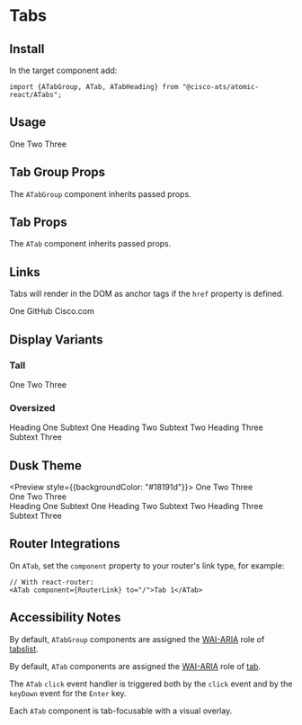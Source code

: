

<Meta title="Components/Tabs" component={ATabGroup} />

# Tabs

## Install

In the target component add:

```
import {ATabGroup, ATab, ATabHeading} from "@cisco-ats/atomic-react/ATabs";
```

## Usage

<Preview>
  <Story name="usage-1">
    <AApp>
      <ATabGroup>
        <ATab>One</ATab>
        <ATab>Two</ATab>
        <ATab selected>Three</ATab>
      </ATabGroup>
    </AApp>
  </Story>
</Preview>

## Tab Group Props

The `ATabGroup` component inherits passed props.

<Props of={ATabGroup} />

## Tab Props

The `ATab` component inherits passed props.

<Props of={ATab} />

## Links

Tabs will render in the DOM as anchor tags if the `href` property is defined.

<Preview>
  <Story name="links-1">
    <AApp>
      <ATabGroup tall>
        <ATab selected>One</ATab>
        <ATab href="https://www.github.com">GitHub</ATab>
        <ATab href="https://www.cisco.com" target="_blank">
          Cisco.com
        </ATab>
      </ATabGroup>
    </AApp>
  </Story>
</Preview>

## Display Variants

### Tall

<Preview>
  <Story name="variants-1">
    <AApp>
      <ATabGroup tall>
        <ATab>One</ATab>
        <ATab selected>Two</ATab>
        <ATab>Three</ATab>
      </ATabGroup>
    </AApp>
  </Story>
</Preview>

### Oversized

<Preview>
  <Story name="variants-2">
    <AApp>
      <ATabGroup oversized>
        <ATab>
          <ATabHeading>Heading One</ATabHeading>
          Subtext One
        </ATab>
        <ATab>
          <ATabHeading>Heading Two</ATabHeading>
          Subtext Two
        </ATab>
        <ATab selected>
          <ATabHeading>Heading Three</ATabHeading>
          Subtext Three
        </ATab>
      </ATabGroup>
    </AApp>
  </Story>
</Preview>

## Dusk Theme

<Preview style={{backgroundColor: "#18191d"}}>
  <Story name="dusk-1">
    <AApp defaultTheme="dusk">
      <ATabGroup>
        <ATab>One</ATab>
        <ATab selected>Two</ATab>
        <ATab>Three</ATab>
      </ATabGroup>
      <br />
      <ATabGroup tall>
        <ATab>One</ATab>
        <ATab selected>Two</ATab>
        <ATab>Three</ATab>
      </ATabGroup>
      <br />
      <ATabGroup oversized>
        <ATab>
          <ATabHeading>Heading One</ATabHeading>
          Subtext One
        </ATab>
        <ATab>
          <ATabHeading>Heading Two</ATabHeading>
          Subtext Two
        </ATab>
        <ATab selected>
          <ATabHeading>Heading Three</ATabHeading>
          Subtext Three
        </ATab>
      </ATabGroup>
    </AApp>
  </Story>
</Preview>

## Router Integrations

On `ATab`, set the `component` property to your router's link type, for example:

```
// With react-router:
<ATab component={RouterLink} to="/">Tab 1</ATab>
```

## Accessibility Notes

By default, `ATabGroup` components are assigned the [WAI-ARIA](https://www.w3.org/WAI/standards-guidelines/aria/) role of [tabslist](https://www.w3.org/TR/wai-aria/#tabslist).

By default, `ATab` components are assigned the [WAI-ARIA](https://www.w3.org/WAI/standards-guidelines/aria/) role of [tab](https://www.w3.org/TR/wai-aria/#tab).

The `ATab` `click` event handler is triggered both by the `click` event and by the `keyDown` event for the `Enter` key.

Each `ATab` component is tab-focusable with a visual overlay.
